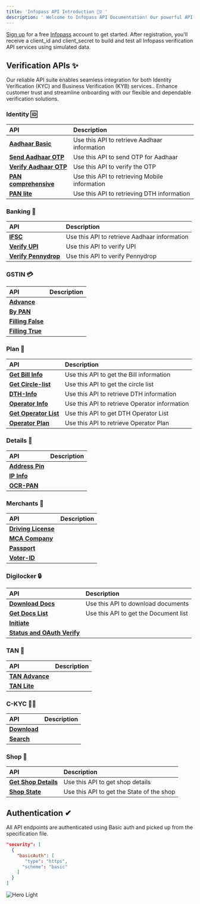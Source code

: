 ```yaml
---
title: 'Infopass API Introduction 🧙‍♀️ '
description: ' Welcome to Infopass API Documentation! Our powerful API suite is designed to streamline and enhance your verification processes'
---
```



<Note>

[Sign up](https://auth.enginify.in/signup) for a free [Infopass](https://infopass.in) account to get started. After registration, you'll receive a client_id and client_secret to build and test all Infopass verification API services using simulated data.

</Note>

## Verification APIs ✨

Our reliable API suite enables seamless integration for both Identity Verification (KYC) and Business Verification (KYB) services.. Enhance customer trust and streamline onboarding with our flexible and dependable verification solutions.

### Identity 🆔

| API                                                                           | Description                                     |
| :---------------------------------------------------------------------------- | :---------------------------------------------- |
| <a href="/api-reference/infopass-api/endpoint/identity/aadhar-basic">**Aadhaar Basic**</a> | Use this API to retrieve Aadhaar information  |
| <a href="/api-reference/infopass-api/endpoint/identity/aadhar-otp-send">**Send Aadhaar OTP**</a>| Use this API to send OTP for Aadhaar  |
| <a href="/api-reference/infopass-api/endpoint/identity/aadhar-otp-verify">**Verify Aadhaar OTP**</a> | Use this API to verify the OTP |
| <a href="/api-reference/infopass-api/endpoint/identity/pan-comprehensive">**PAN comprehensive**</a> | Use this API to retrieving Mobile information |
| <a href="/api-reference/infopass-api/endpoint/identity/pan-lite">**PAN lite**</a> | Use this API to retrieving DTH information |

### Banking 🏦

| API                                                                           | Description                                     |
| :---------------------------------------------------------------------------- | :---------------------------------------------- |
| <a href="/api-reference/infopass-api/endpoint/bank/ifsc-details">**IFSC**</a> | Use this API to retrieve Aadhaar information  |
| <a href="/api-reference/infopass-api/endpoint/bank/upi-verification">**Verify UPI**</a>| Use this API to verify UPI  |
| <a href="/api-reference/infopass-api/endpoint/bank/verification-pennydrop">**Verify Pennydrop**</a> | Use this API to verify Pennydrop |

### GSTIN 💳

| API                                                                           | Description                                     |
| :---------------------------------------------------------------------------- | :---------------------------------------------- |
| <a href="/api-reference/infopass-api/endpoint/gstin/advance">**Advance**</a> |   |
| <a href="/api-reference/infopass-api/endpoint/gstin/by-pan">**By PAN**</a>|  |
| <a href="/api-reference/infopass-api/endpoint/gstin/filling-false">**Filling False**</a> |  |
| <a href="/api-reference/infopass-api/endpoint/gstin/filling-true">**Filling True**</a> |  |

### Plan 📓

| API                                                                           | Description                                     |
| :---------------------------------------------------------------------------- | :---------------------------------------------- |
| <a href="/api-reference/infopass-api/endpoint/plan/bill-info">**Get Bill Info**</a> | Use this API to get the Bill information |
| <a href="/api-reference/infopass-api/endpoint/plan/circle-list">**Get Circle-list**</a>| Use this API to get the circle list  |
| <a href="/api-reference/infopass-api/endpoint/plan/dth-info">**DTH-Info**</a> | Use this API to retrieve DTH information |
| <a href="/api-reference/infopass-api/endpoint/plan/operator-info">**Operator Info**</a> | Use this API to retrieve Operator information |
| <a href="/api-reference/infopass-api/endpoint/plan/operator-list">**Get Operator List**</a> | Use this API to get DTH Operator List |
| <a href="/api-reference/infopass-api/endpoint/plan/operator-plan">**Operator Plan**</a> | Use this API to retrieve Operator Plan |

### Details 📄

| API                                                                           | Description                                     |
| :---------------------------------------------------------------------------- | :---------------------------------------------- |
| <a href="/api-reference/infopass-api/endpoint/details/address-pin">**Address Pin**</a> | |
| <a href="/api-reference/infopass-api/endpoint/details/ip-info">**IP Info**</a>|  |
| <a href="/api-reference/infopass-api/endpoint/details/ocr-pan">**OCR-PAN**</a> ||

### Merchants 👥

| API                                                                           | Description                                     |
| :---------------------------------------------------------------------------- | :---------------------------------------------- |
| <a href="/api-reference/infopass-api/endpoint/merchants/dl">**Driving License**</a> | |
| <a href="/api-reference/infopass-api/endpoint/merchants/mca-company">**MCA Company**</a>|  |
| <a href="/api-reference/infopass-api/endpoint/merchants/passport">**Passport**</a> ||
| <a href="/api-reference/infopass-api/endpoint/merchants/voter-id">**Voter-ID**</a> ||

### Digilocker 🔒

| API                                                                           | Description                                     |
| :---------------------------------------------------------------------------- | :---------------------------------------------- |
| <a href="/api-reference/infopass-api/endpoint/digilocker/docs-download">**Download Docs**</a> | Use this API to download documents |
| <a href="/api-reference/infopass-api/endpoint/digilocker/docs-list">**Get Docs List**</a>| Use this API to get the Document list |
| <a href="/api-reference/infopass-api/endpoint/digilocker/initiate">**Initiate**</a> ||
| <a href="/api-reference/infopass-api/endpoint/digilocker/status-and-verify">**Status and OAuth Verify**</a> ||

### TAN 📜

| API                                                                           | Description                                     |
| :---------------------------------------------------------------------------- | :---------------------------------------------- |
| <a href="/api-reference/infopass-api/endpoint/tan/advance">**TAN Advance**</a> | |
| <a href="/api-reference/infopass-api/endpoint/merchants/tan/lite">**TAN Lite**</a>|  |

### C-KYC 🤵✅

| API                                                                           | Description                                     |
| :---------------------------------------------------------------------------- | :---------------------------------------------- |
| <a href="/api-reference/infopass-api/endpoint/ckyc/download">**Download**</a> | |
| <a href="/api-reference/infopass-api/endpoint/ckyc/search/">**Search**</a>|  |

### Shop 🏪

| API                                                                           | Description                                     |
| :---------------------------------------------------------------------------- | :---------------------------------------------- |
| <a href="/api-reference/infopass-api/endpoint/shop/deails">**Get Shop Details**</a> | Use this API to get shop details |
| <a href="/api-reference/infopass-api/endpoint/shop/state">**Shop State**</a>| Use this API to get the State of the shop |

## Authentication ✔

All API endpoints are authenticated using Basic auth and picked up from the specification file.

```json
"security": [
  {
    "basicAuth": [
       "type": "https",
      "scheme": "basic"
    ]
  }
]
```
<img
  src="/images/auth.png"
  alt="Hero Light"
/>
